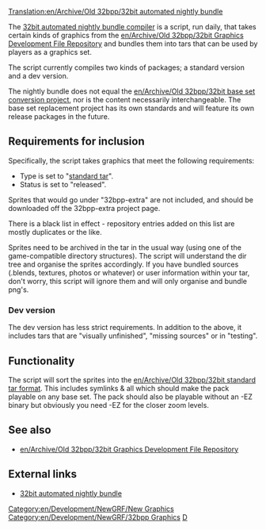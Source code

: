 [[Translation:en/Archive/Old 32bpp/32bit automated nightly bundle]]


{{en/Archive/Historic|'''The method of loading 32bpp graphics changed in OpenTTD 1.2.0. The content on this page does not apply to OpenTTD 1.2.0 or newer.'''}}
The [http://jupix.info/openttd/gfxdev-nightlies/ 32bit automated nightly bundle compiler] is a script, run daily, that takes certain kinds of graphics from the [[en/Archive/Old 32bpp/32bit Graphics Development File Repository]] and bundles them into tars that can be used by players as a graphics set.

The script currently compiles two kinds of packages; a standard version and a dev version.

The nightly bundle does not equal the [[en/Archive/Old 32bpp/32bit base set conversion project]], nor is the content necessarily interchangeable. The base set replacement project has its own standards and will feature its own release packages in the future.

==Requirements for inclusion==

Specifically, the script takes graphics that meet the following requirements:

* Type is set to "[[en/Archive/Old 32bpp/32bit standard tar format|standard tar]]".
* Status is set to "released".

Sprites that would go under "32bpp-extra" are not included, and should be downloaded off the 32bpp-extra project page.

There is a black list in effect - repository entries added on this list are mostly duplicates or the like.

Sprites need to be archived in the tar in the usual way (using one of the game-compatible directory structures). The script will understand the dir tree and organise the sprites accordingly. If you have bundled sources (.blends, textures, photos or whatever) or user information within your tar, don't worry, this script will ignore them and will only organise and bundle png's.

===Dev version===

The dev version has less strict requirements. In addition to the above, it includes tars that are "visually unfinished", "missing sources" or in "testing".

==Functionality==

The script will sort the sprites into the [[en/Archive/Old 32bpp/32bit standard tar format]]. This includes symlinks & all which should make the pack playable on any base set. The pack should also be playable without an -EZ binary but obviously you need -EZ for the closer zoom levels.

==See also==

* [[en/Archive/Old 32bpp/32bit Graphics Development File Repository]]

==External links==

* [http://jupix.info/openttd/gfxdev-nightlies/ 32bit automated nightly bundle]

{{en/Community/NewGRF/Navbox Graphics Development}}

[[Category:en/Development/NewGRF/New Graphics]][[Category:en/Development/NewGRF/32bpp Graphics]][[Category:en/Community/NewGRF/32bpp Graphics Developer resources|D]]